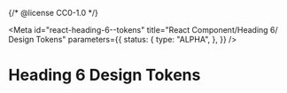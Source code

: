 {/* @license CC0-1.0 */}


<Meta
  id="react-heading-6--tokens"
  title="React Component/Heading 6/ Design Tokens"
  parameters={{
    status: {
      type: "ALPHA",
    },
  }}
/>

# Heading 6 Design Tokens

<ComponentTokensSection tokens={tokens} definition={tokensDefinition} component="utrecht-heading-6" />
